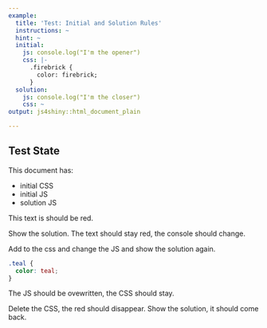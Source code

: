 ```yaml
---
example:
  title: 'Test: Initial and Solution Rules'
  instructions: ~
  hint: ~
  initial:
    js: console.log("I'm the opener")
    css: |-
      .firebrick {
        color: firebrick;
      }
  solution:
    js: console.log("I'm the closer")
    css: ~
output: js4shiny::html_document_plain

---
```


## Test State

This document has:

- initial CSS
- initial JS
- solution JS

<p class="firebrick">This text is should be red.</p>

Show the solution. The text should stay red, the console should change.

Add to the css and change the JS and show the solution again.

```css
.teal {
  color: teal;
}
```

The JS should be ovewritten, the <span class="teal">CSS should stay</span>.

Delete the CSS, the red should disappear.
Show the solution, it should come back.
